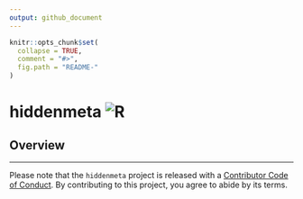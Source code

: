```yaml
---
output: github_document
---
```


```r
knitr::opts_chunk$set(
  collapse = TRUE,
  comment = "#>",
  fig.path = "README-"
)
```

# hiddenmeta ![R](https://github.com/gerasy1987/hiddenmeta/workflows/R/badge.svg)

## Overview



---

Please note that the `hiddenmeta` project is released with a [Contributor Code of Conduct](https://tidyr.tidyverse.org/CODE_OF_CONDUCT.html). By contributing to this project, you agree to abide by its terms.
